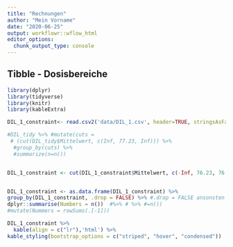 ```yaml
---
title: "Rechnungen"
author: "Mein Vorname"
date: "2020-06-25"
output: workflowr::wflow_html
editor_options:
  chunk_output_type: console
---
```


## Tibble - Dosisbereiche 


```r
library(dplyr)
library(tidyverse)
library(knitr)
library(kableExtra)

DIL_1_constraint<- read.csv2('data/DIL_1.csv', header=TRUE, stringsAsFactors=FALSE, sep=";", dec=",", row.names="Dosisname")

#DIL_tidy %>% #mutate(cuts = 
 # (cut(DIL_tidy$Mittelwert, c(Inf, 77.23, Inf))) %>% 
  #group_by(cuts) %>% 
  #summarize(n=n())


DIL_1_constraint <- cut(DIL_1_constraint$Mittelwert, c(-Inf, 76.23, 76.23*1.01, 76.23*1.02, 76.23*1.03, 76.23*1.04, 76.23*1.05, Inf), labels=c('< 76.23 Gy', 'within + 1% of constraint', 'within + 2% of constraint', 'within + 3% of constraint', 'within + 4% of constraint', 'within + 5% of constraint', '> + 5% of constraint'))  # benutzt dplyr, 7 Intervalle 


DIL_1_constraint <- as.data.frame(DIL_1_constraint) %>%  
group_by(DIL_1_constraint, .drop = FALSE) %>% #.drop = FALSE ansonsten Fehlermeldung, weil  empty categories are dropped by default. You can change this behavior by adding .drop = FALSE
dplyr::summarise(Numbers = n())  #%>% # %>% #=n())   
#mutate(Nummers = rowSums(.[-1]))

DIL_1_constraint %>%
  kable(align = c("lr"),'html') %>%
kable_styling(bootstrap_options = c("striped", "hover", "condensed")) 



```





